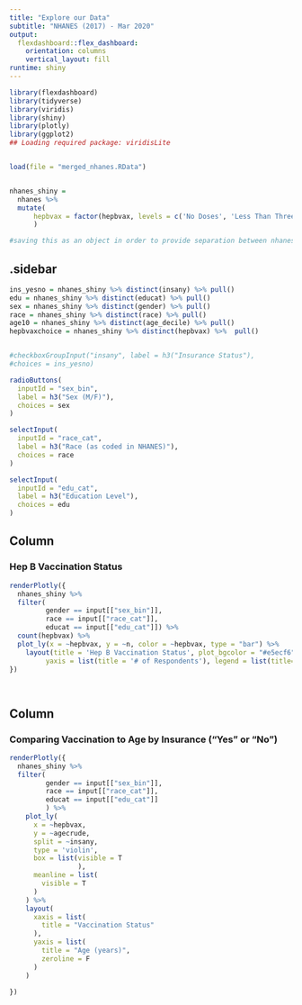 ```yaml
---
title: "Explore our Data"
subtitle: "NHANES (2017) - Mar 2020"
output: 
  flexdashboard::flex_dashboard:
    orientation: columns
    vertical_layout: fill
runtime: shiny
---
```


```r
library(flexdashboard)
library(tidyverse)
library(viridis)
library(shiny)
library(plotly)
library(ggplot2)
## Loading required package: viridisLite



```



```r

load(file = "merged_nhanes.RData")


nhanes_shiny = 
  nhanes %>% 
  mutate(
      hepbvax = factor(hepbvax, levels = c('No Doses', 'Less Than Three Doses', 'At Least Three Doses'), labels = c("Not Vaccinated", "Partially Vaccinated", "Fully Vaccinated"))
      )

#saving this as an object in order to provide separation between nhanes data and any further data manipulation

```

 {.sidebar}
-----------------------------------------------------------------------

```r
ins_yesno = nhanes_shiny %>% distinct(insany) %>% pull()
edu = nhanes_shiny %>% distinct(educat) %>% pull()
sex = nhanes_shiny %>% distinct(gender) %>% pull()
race = nhanes_shiny %>% distinct(race) %>% pull()
age10 = nhanes_shiny %>% distinct(age_decile) %>% pull()
hepbvaxchoice = nhanes_shiny %>% distinct(hepbvax) %>%  pull()


#checkboxGroupInput("insany", label = h3("Insurance Status"), 
#choices = ins_yesno)

radioButtons(
  inputId = "sex_bin",
  label = h3("Sex (M/F)"),
  choices = sex
)

selectInput(
  inputId = "race_cat",
  label = h3("Race (as coded in NHANES)"), 
  choices = race
)

selectInput(
  inputId = "edu_cat",
  label = h3("Education Level"), 
  choices = edu
)


```

Column {data-width=500}
-----------------------------------------------------------------------

### Hep B Vaccination Status

```r

renderPlotly({
  nhanes_shiny %>% 
  filter(
         gender == input[["sex_bin"]],
         race == input[["race_cat"]],
         educat == input[["edu_cat"]]) %>% 
  count(hepbvax) %>% 
  plot_ly(x = ~hepbvax, y = ~n, color = ~hepbvax, type = "bar") %>% 
    layout(title = 'Hep B Vaccination Status', plot_bgcolor = "#e5ecf6", xaxis = list(title = 'Hep B Vax Statuses'), 
         yaxis = list(title = '# of Respondents'), legend = list(title=list(text ='<b> Doses </b>')))
})

  
```

Column {data-width=500}
-----------------------------------------------------------------------
### Comparing Vaccination to Age by Insurance ("Yes" or "No")

```r
renderPlotly({
  nhanes_shiny %>% 
  filter(
         gender == input[["sex_bin"]],
         race == input[["race_cat"]],
         educat == input[["edu_cat"]]
         ) %>% 
    plot_ly(
      x = ~hepbvax,
      y = ~agecrude, 
      split = ~insany,
      type = 'violin',
      box = list(visible = T
                 ),
      meanline = list(
        visible = T
      )
    ) %>% 
    layout(
      xaxis = list(
        title = "Vaccination Status"
      ),
      yaxis = list(
        title = "Age (years)",
        zeroline = F
      )
    )

})
```


